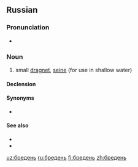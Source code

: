 ==Russian==

===Pronunciation===
* {{IPA|/ˈbrʲedʲɪnʲ/|lang=ru}}

===Noun===
{{ru-noun|бре́день|m-in}}

# {{context|fishing|lang=ru}} small [[dragnet]], [[seine]] (for use in shallow water)

====Declension====
{{ru-noun-table|бре́день|m*}}

====Synonyms====
* {{l|ru|бредник}}

====See also====
* {{l|ru|невод}}
* {{l|ru|трал}}

[[uz:бредень]]
[[ru:бредень]]
[[fi:бредень]]
[[zh:бредень]]